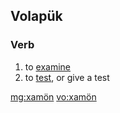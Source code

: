 ==Volapük==

===Verb===
{{head|vo|verb}}

# to [[examine]]
# to [[test]], or give a test

[[mg:xamön]]
[[vo:xamön]]